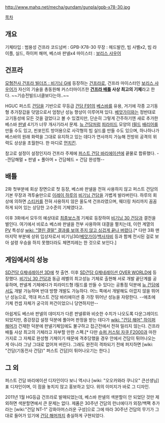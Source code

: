 http://www.mahq.net/mecha/gundam/gunpla/gpb-x78-30.jpg

[[목차]]

== 개요 ==
기체타입 : 범용성 건프라
코드넘버 : GPB-X78-30
무장 : 헤드발칸, 빔 사벨x2, 빔 라이플, 실드, 하이퍼 해머, 베스바 판넬x4
마이스터 : [[보리스 샤우어]]


== 건프라 ==
[[모형전사 건프라 빌더즈 : 비기닝 G]]에 등장하는 [[건프라]]로, 건프라 마이스터인 [[보리스 샤우어]]가 자신의 기술을 총동원해 커스터마이즈한 '''[[건프라 배틀]] 사상 최고의 기체'''라고 한다. ~~기승전빌드너클보다는야..~~

HGUC 퍼스트 [[건담]]을 기반으로 무등급 [[건담 F91]]의 [[베스바]]를 유용, 거기에 각종 고기동형 추가장갑을 덧댐으로서 엄청난 성능 향상이 이루어져 있다. [[베앗가이]]와는 정반대로 고기동성에 모든 것을 걸었다고 볼 수 있겠지만, 단순히 그렇게 간주하기엔 새로 추가한 베스바 [[판넬]] 4기가 너무 개사기라서 문제. [[뉴 건담]]처럼 [[피라미드]] 모양의  [[I필드]] [[배리어]]를 만들 수도 있고, 핀포인트 방어용으로 사각형의 빔 실드를 만들 수도 있으며, 하나하나가 베스바의 원래 화력을 그대로 유지하고 있는 데다가 연사까지 가능해 전방위 공격의 위력도 상상을 초월한다. 한 마디로 [[먼치킨]].

참고로 설정이 설정인지라 건프라 주제에 [[퍼스트 건담 바리에이션]]에 끝물로 합류했다. --깐담해멀 + 판넬 + 풀아머 + 건담헤드 = 건담 완성형--

== 배틀 ==
2화 첫부분에 회상 장면으로 첫 등장, 베스바 판넬을 전혀 사용하지 않고 퍼스트 건담의 기본 무장과 격투술만으로 [[이레이 하루]]의 [[비기닝 건담]]을 가볍게 발라버린다. 하루의 회상에 의하면 [[스티커]]를 전혀 사용하지 않은 올도색 건프라였으며, 웨더링 처리까지 꼼꼼하게 되어 있는 상당한 고수준의 기체였다고.

이후 3화에서 모두의 예상대로 [[최종보스]]격 기체로 등장하여 [[비기닝 30 건담]]과 결전을 벌인다. 여기에서 비로소 베스바 판넬을 전부 사용하여 대결을 펼치는데, 이런 계열의 [[PV]] 특성상 [[wiki: "열린 결말" 결과를 보여 주지 않고 싱겁게 끝나 버렸다]].[* 다만 3화 맨 마지막 부분에 상위 입상자로서 비기닝30/[[베앗가이]]/[[백사자비]] 등과 함께 전시된 걸로 보아 설령 우승을 하지 못했더라도 체면치레는 한 것으로 보인다.]

== 게임에서의 성능 ==
[[SD건담 G제네레이션 3D]]에 첫 출연. 이후 [[SD건담 G제네레이션 OVER WORLD]]에 등장했다. [[비기닝 30 건담]]과 동급 레벨의 최고성능 기체로 출현해 서로 개발 끝단계를 공유하며, 판넬계 기체에다가 피라미드형 I필드를 만들 수 있다는 공통점 덕분에 [[뉴 건담]]에서도 개발 가능하며 반대 방향 개발도 가능하다. 어느 쪽에서 개발해도 아깝지 않을 뛰어난 성능으로, 역대 퍼스트 건담 바리에이션 중 가장 뛰어난 성능을 자랑한다. --애초에 기체 컨셉 자체가 궁극의 퍼건이었으니 당연하지만--

아쉽게도 베스바 판넬의 데미지가 다른 판넬류와 비슷한 수치가 나오도록 다운그레이드되었지만, 증강장갑 설정 덕분에 풀아머 판정을 받는 데다가 [[wiki: "건담 해머" 하이퍼 해머]]가 건재한 덕분에 판넬기체임에도 불구하고 접근전에서 전혀 밀리지 않는다. 건프라 배틀 사상 최고의 기체라고 자부할 만한 스펙.[* 다만 [[슈퍼 커스텀 자쿠 F2000]]과 마찬가지로 그 자체로 완성형 기체이기 때문에 격추당했을 경우 안에서 건담이 튀어나오는 게 아니라 그냥 그대로 없어져 버린다. 그래도 완전히 격파되기 전에 퍼지하면 [wiki: "건담(기동전사 건담)" 퍼스트 건담]이 튀어나오기는 한다.]

== 그 외 ==
퍼스트 건담 바리에이션 디자인이다 보니 역시나 [wiki: "오오카와라 쿠니오" 큰선생님]표 디자인이며, 이 점을 놓치지 않고 홍보하고 있다. 위의 이미지가 바로 그 디자인.

2011년 1월 HG등급 건프라로 발매되었는데, 베스바 판넬의 색분할이 안 되었단 것만 제외하면 색분할면에서 큰 문제는 없다. 제품은 30주년 건담의 런너에다가 외장/백팩 추가라는 [wiki:"건담 NT-1" 강화아머스러운 구성]으로 그에 따라 30주년 건담의 무기가 그대로 들어가 있기에 [[건담 해머]]까지 충실하게 구현되었다.
